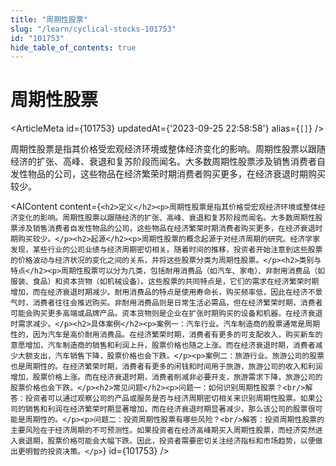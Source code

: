 ```yaml
---
title: "周期性股票"
slug: "/learn/cyclical-stocks-101753"
id: "101753"
hide_table_of_contents: true
---
```



# 周期性股票

<ArticleMeta id={101753} updatedAt={'2023-09-25 22:58:58'} alias={`[]`} />
<div className='border-solid border-b border-t-0 my-4 border-[var(--ifm-color-gray-300)]' />

周期性股票是指其价格受宏观经济环境或整体经济变化的影响。周期性股票以跟随经济的扩张、高峰、衰退和复苏阶段而闻名。大多数周期性股票涉及销售消费者自发性物品的公司，这些物品在经济繁荣时期消费者购买更多，在经济衰退时期购买较少。

<AIContent content={`<h2>定义</h2><p>周期性股票是指其价格受宏观经济环境或整体经济变化的影响。周期性股票以跟随经济的扩张、高峰、衰退和复苏阶段而闻名。大多数周期性股票涉及销售消费者自发性物品的公司，这些物品在经济繁荣时期消费者购买更多，在经济衰退时期购买较少。</p><h2>起源</h2><p>周期性股票的概念起源于对经济周期的研究。经济学家发现，某些行业的公司业绩与经济周期密切相关。随着时间的推移，投资者开始注意到这些股票的价格波动与经济状况的变化之间的关系，并将这些股票分类为周期性股票。</p><h2>类别与特点</h2><p>周期性股票可以分为几类，包括耐用消费品（如汽车、家电）、非耐用消费品（如服装、食品）和资本货物（如机械设备）。这些股票的共同特点是，它们的需求在经济繁荣时期增加，而在经济衰退时期减少。耐用消费品的特点是使用寿命长，购买频率低，因此在经济不景气时，消费者往往会推迟购买。非耐用消费品则是日常生活必需品，但在经济繁荣时期，消费者可能会购买更多高端或品牌产品。资本货物则是企业在扩张时期购买的设备和机器，在经济衰退时需求减少。</p><h2>具体案例</h2><p>案例一：汽车行业。汽车制造商的股票通常是周期性的，因为汽车是高价耐用消费品。在经济繁荣时期，消费者有更多的可支配收入，购买新车的意愿增加，汽车制造商的销售和利润上升，股票价格也随之上涨。而在经济衰退时期，消费者减少大额支出，汽车销售下降，股票价格也会下跌。</p><p>案例二：旅游行业。旅游公司的股票也是周期性的。在经济繁荣时期，消费者有更多的闲钱和时间用于旅游，旅游公司的收入和利润增加，股票价格上涨。而在经济衰退时期，消费者削减非必要开支，旅游需求下降，旅游公司的股票价格也会下跌。</p><h2>常见问题</h2><p>问题一：如何识别周期性股票？<br/>解答：投资者可以通过观察公司的产品或服务是否与经济周期密切相关来识别周期性股票。如果公司的销售和利润在经济繁荣时期显著增加，而在经济衰退时期显著减少，那么该公司的股票很可能是周期性的。</p><p>问题二：投资周期性股票有哪些风险？<br/>解答：投资周期性股票的主要风险在于经济周期的不可预测性。如果投资者在经济高峰期买入周期性股票，而经济突然进入衰退期，股票价格可能会大幅下跌。因此，投资者需要密切关注经济指标和市场趋势，以便做出更明智的投资决策。</p>`} id={101753} />

